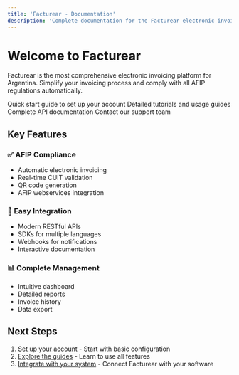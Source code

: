 ```yaml
---
title: 'Facturear - Documentation'
description: 'Complete documentation for the Facturear electronic invoicing platform'
---
```



# Welcome to Facturear

Facturear is the most comprehensive electronic invoicing platform for Argentina. Simplify your invoicing process and comply with all AFIP regulations automatically.

<CardGroup cols={2}>
  <Card title="🚀 Get Started" icon="rocket" href="/en/getting-started">
    Quick start guide to set up your account
  </Card>
  <Card title="📚 Guides" icon="book" href="/en/guides">
    Detailed tutorials and usage guides
  </Card>
  <Card title="🔌 API Reference" icon="code" href="/en/api-reference">
    Complete API documentation
  </Card>
  <Card title="🆘 Support" icon="life-ring" href="mailto:support@facturear.com">
    Contact our support team
  </Card>
</CardGroup>

## Key Features

### ✅ AFIP Compliance

- Automatic electronic invoicing
- Real-time CUIT validation
- QR code generation
- AFIP webservices integration

### 🔧 Easy Integration

- Modern RESTful APIs
- SDKs for multiple languages
- Webhooks for notifications
- Interactive documentation

### 📊 Complete Management

- Intuitive dashboard
- Detailed reports
- Invoice history
- Data export

## Next Steps

1. [Set up your account](/en/getting-started) - Start with basic configuration
2. [Explore the guides](/en/guides) - Learn to use all features
3. [Integrate with your system](/en/api-reference) - Connect Facturear with your software
